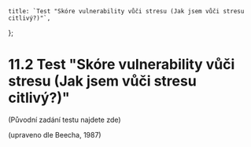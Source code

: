 
    title: `Test "Skóre vulnerability vůči stresu (Jak jsem vůči stresu citlivý?)"`,
};

# 11.2 Test "Skóre vulnerability vůči stresu (Jak jsem vůči stresu citlivý?)"

(Původní zadání testu najdete <Link href="/doc/texty_k_zamysleni.pdf" file>zde</Link>)

(upraveno dle Beecha, 1987)

<Test/>
